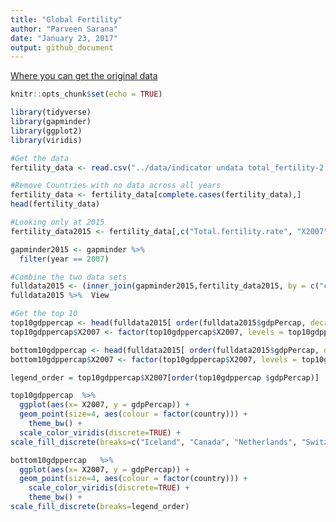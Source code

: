 ```yaml
---
title: "Global Fertility"
author: "Parveen Sarana"
date: "January 23, 2017"
output: github_document
---
```



[Where you can get the original data](https://www.gapminder.org/data/)

```r
knitr::opts_chunk$set(echo = TRUE)

```
```r
library(tidyverse)
library(gapminder)
library(ggplot2)
library(viridis)

#Get the data
fertility_data <- read.csv("../data/indicator undata total_fertility-2.csv")

#Remove Countries with no data across all years
fertility_data <- fertility_data[complete.cases(fertility_data),]
head(fertility_data)

#Looking only at 2015
fertility_data2015 <- fertility_data[,c("Total.fertility.rate", "X2007")]

gapminder2015 <- gapminder %>% 
  filter(year == 2007)

#Combine the two data sets
fulldata2015 <- (inner_join(gapminder2015,fertility_data2015, by = c("country" = "Total.fertility.rate")))
fulldata2015 %>%  View

#Get the top 10
top10gdppercap <- head(fulldata2015[ order(fulldata2015$gdpPercap, decreasing=TRUE), ], n = 10L)
top10gdppercap$X2007 <- factor(top10gdppercap$X2007, levels = top10gdppercap$X2007[order(top10gdppercap $gdpPercap )])

bottom10gdppercap <- head(fulldata2015[ order(fulldata2015$gdpPercap, decreasing=FALSE), ], n = 10L)
bottom10gdppercap$X2007 <- factor(top10gdppercap$X2007, levels = top10gdppercap$X2007[order(top10gdppercap $gdpPercap )])

legend_order = top10gdppercap$X2007[order(top10gdppercap $gdpPercap)]

top10gdppercap  %>%
  ggplot(aes(x= X2007, y = gdpPercap)) +
  geom_point(size=4, aes(colour = factor(country))) +
    theme_bw() +
  scale_color_viridis(discrete=TRUE) +
scale_fill_discrete(breaks=c("Iceland", "Canada", "Netherlands", "Switzerland", "Hong Kong, China", "Ireland", "United States", "Singapore", "Kuwait", "Norway"))

bottom10gdppercap   %>%
  ggplot(aes(x= X2007, y = gdpPercap)) +
  geom_point(size=4, aes(colour = factor(country))) +
    scale_color_viridis(discrete=TRUE) +
    theme_bw() +
scale_fill_discrete(breaks=legend_order)

```


